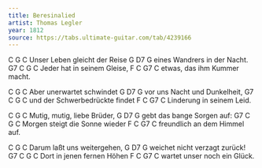 ```yaml
---
title: Beresinalied
artist: Thomas Legler
year: 1812
source: https://tabs.ultimate-guitar.com/tab/4239166
---
```


C      G                C
Unser Leben gleicht der Reise
      G           D7  G
eines Wandrers in der Nacht.
G7    C      G      C
Jeder hat in seinem Gleise,
F       C         G7  C
etwas, das ihm Kummer macht.

C     G            C
Aber unerwartet schwindet
      G              D7  G
vor uns Nacht und Dunkelheit,
G7       C       G      C
und der Schwerbedrückte findet
F     C          G7  C
Linderung in seinem Leid.
 
C      G              C
Mutig, mutig, liebe Brüder,
        G        D7   G
gebt das bange Sorgen auf:
G7      C        G       C
Morgen steigt die Sonne wieder
F          C          G7  C
freundlich an dem Himmel auf.
 
C      G          C
Darum laßt uns weitergehen,
        G             D7  G
weichet nicht verzagt zurück!
G7      C        G     C
Dort in jenen fernen Höhen
F        C        G7   C
wartet unser noch ein Glück.
